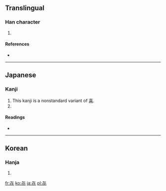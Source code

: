 ==Translingual==

===Han character===
{{Han char|rn=1|rad=一|as=05|sn=6|four=|canj=心心心 (PPP)}}

# {{defn|Han|sort=一05}}

====References====
* {{Han ref|kx=0078.101|dkj=|dj=|hdz=|uh=3402|ud=13314|bh=|bd=}}

----

==Japanese==

===Kanji===
{{ja-kanji|grade=9|rs=一05}}

# This kanji is a nonstandard variant of [[喜]].
# {{defn|Japanese|sort=一05}}

====Readings====
* {{ja-readings|on=[[き]] (ki), [[し]] (shi)|kun=[[よろこぶ]] (yorokobu), [[よろこび]] (yorokobi)}}

----

==Korean==

===Hanja===
{{ko-hanja|hangeul=[[칠]], [[희]]|rv=chil, hui|mr=ch'il, hŭi|y=chil, huy|eumhun=기쁘다|ehrv=gippeuda|ehmr=kippŭda|ehy=kipputa}}

# {{defn|Korean|sort=一05}}

[[fr:㐂]]
[[ko:㐂]]
[[ja:㐂]]
[[pl:㐂]]